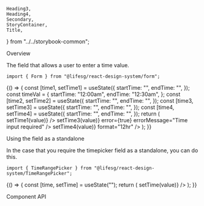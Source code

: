     Heading3,
    Heading4,
    Secondary,
    StoryContainer,
    Title,
} from "../../storybook-common";

<Meta title="Form/TimeRangePicker" component={Form.TimeRangePicker} />

<Title>Form.TimeRangePicker</Title>

<Secondary>Overview</Secondary>

The field that allows a user to enter a time value.

```tsx
import { Form } from "@lifesg/react-design-system/form";
```

<Canvas>
    <Story name="TimeRangePicker">
        {() => {
            const [time1, setTime1] = useState({
                startTime: "",
                endTime: "",
            });
            const timeVal = {
                startTime: "12:00am",
                endTime: "12:30am",
            };
            const [time2, setTime2] = useState({
                startTime: "",
                endTime: "",
            });
            const [time3, setTime3] = useState({
                startTime: "",
                endTime: "",
            });
            const [time4, setTime4] = useState({
                startTime: "",
                endTime: "",
            });
            return (
                <StoryContainer>
                    <Container>
                        <Form.TimeRangePicker
                            label="This is a TimeRangePicker"
                            value={time1}
                            placeholder="From"
                            onChange={(value) => setTime1(value)}
                        />
                        <Form.TimeRangePicker
                            label="This is the disabled state"
                            placeholder="From"
                            disabled={true}
                        />
                        <Form.TimeRangePicker
                            label="This is the error state"
                            placeholder="From"
                            value={time3}
                            onChange={(value) => setTime3(value)}
                            error={true}
                            errorMessage="Time input required"
                        />
                        <Form.TimeRangePicker
                            label="This is the 12 hour format timepicker"
                            placeholder="From"
                            value={time4}
                            onChange={(value) => setTime4(value)}
                            format="12hr"
                        />
                        <Form.TimeRangePicker
                            label="This is read only state for timepicker"
                            value={timeVal}
                            readOnly={true}
                        />
                    </Container>
                </StoryContainer>
            );
        }}
    </Story>
</Canvas>

<Heading3>Using the field as a standalone</Heading3>

In the case that you require the timepicker field as a standalone, you can do this.

```tsx
import { TimeRangePicker } from "@lifesg/react-design-system/TimeRangePicker";
```

<Preview>
    <Story name="Standalone usage">
        {() => {
            const [time, setTime] = useState("");
            return (
                <StoryContainer>
                    <Container>
                        <TimeRangePicker
                            value={time}
                            onChange={(value) => setTime(value)}
                        />
                    </Container>
                </StoryContainer>
            );
        }}
    </Story>
</Preview>

<Secondary>Component API</Secondary>

<PropsTable />
